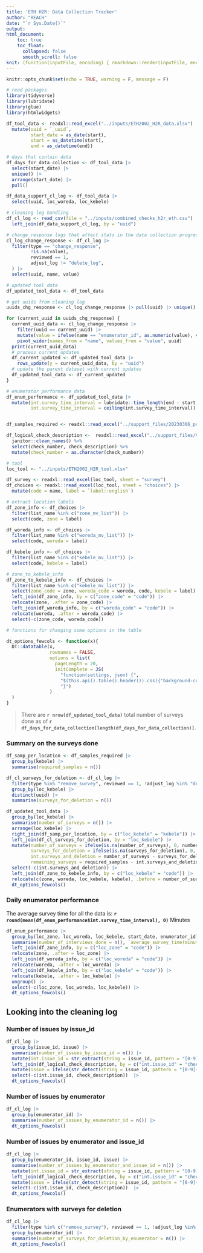 ```yaml
---
title: 'ETH H2R: Data Collection Tracker'
author: "REACH"
date: "`r Sys.Date()`"
output: 
html_document:
    toc: true
    toc_float:
      collapsed: false
      smooth_scroll: false
knit: (function(inputFile, encoding) { rmarkdown::render(inputFile, encoding = encoding, output_file = paste0(dirname(inputFile), '/h2r_field_data_collection_tracker_', format(Sys.Date(), '%Y_%m_%d'),'.html')) })
---
```


```r
knitr::opts_chunk$set(echo = TRUE, warning = F, message = F)

# read packages
library(tidyverse)
library(lubridate)
library(glue)
library(htmlwidgets)

df_tool_data <- readxl::read_excel("../inputs/ETH2002_H2R_data.xlsx")  |>  
  mutate(uuid = `_uuid`,
         start_date = as_date(start),
         start = as_datetime(start),
         end = as_datetime(end))

# days that contain data
df_days_for_data_collection <- df_tool_data |> 
  select(start_date) |> 
  unique() |> 
  arrange(start_date) |> 
  pull()

df_data_support_cl_log <- df_tool_data |> 
  select(uuid, loc_woreda, loc_kebele)

# cleaning log handling
df_cl_log <- read_csv(file = "../inputs/combined_checks_h2r_eth.csv") |> 
  left_join(df_data_support_cl_log, by = "uuid")

# change_response logs that affect stats in the data collection progress
cl_log_change_response <- df_cl_log |> 
  filter(type == "change_response", 
         !is.na(value),
         reviewed == 1, 
         adjust_log != "delete_log", 
  ) |> 
  select(uuid, name, value)

# updated tool data
df_updated_tool_data <- df_tool_data

# get uuids from cleaning log
uuids_chg_response <- cl_log_change_response |> pull(uuid) |> unique()

for (current_uuid in uuids_chg_response) {
  current_uuid_data <- cl_log_change_response |> 
    filter(uuid == current_uuid) |> 
    mutate(value = ifelse(name == "enumerator_id", as.numeric(value), value)) |> 
    pivot_wider(names_from = "name", values_from = "value", uuid)
  print(current_uuid_data)
  # process current updates
  df_current_updated <- df_updated_tool_data |> 
    rows_update(y = current_uuid_data, by = "uuid")
  # update the parent dataset with current updates
  df_updated_tool_data <- df_current_updated
}

# enumerator performance data
df_enum_performance <- df_updated_tool_data |> 
  mutate(int.survey_time_interval = lubridate::time_length(end - start, unit = "min"),
         int.survey_time_interval = ceiling(int.survey_time_interval))


df_samples_required <- readxl::read_excel("../support_files/20230306_prepared_location_data_h2r.xlsx", sheet = "settlement_list")

df_logical_check_description <-  readxl::read_excel("../support_files/V5_Logical checks template_ETH2002.xlsx") %>% 
  janitor::clean_names() %>% 
  select(check_number, check_description) %>% 
  mutate(check_number = as.character(check_number))

# tool
loc_tool <- "../inputs/ETH2002_H2R_tool.xlsx"

df_survey <- readxl::read_excel(loc_tool, sheet = "survey")
df_choices <- readxl::read_excel(loc_tool, sheet = "choices") |> 
  mutate(code = name, label = `label::english`)

# extract location labels
df_zone_info <- df_choices |> 
  filter(list_name %in% c("zone_mv_list")) |> 
  select(code, zone = label)

df_woreda_info <- df_choices |> 
  filter(list_name %in% c("woreda_mv_list")) |> 
  select(code, woreda = label)

df_kebele_info <- df_choices |> 
  filter(list_name %in% c("kebele_mv_list")) |> 
  select(code, kebele = label)

# zone_to_kebele_info
df_zone_to_kebele_info <- df_choices |> 
  filter(list_name %in% c("kebele_mv_list")) |> 
  select(zone_code = zone, woreda_code = woreda, code, kebele = label) |> 
  left_join(df_zone_info, by = c("zone_code" = "code")) |>
  relocate(zone, .after = zone_code) |>
  left_join(df_woreda_info, by = c("woreda_code" = "code")) |>
  relocate(woreda, .after = woreda_code) |>
  select(-c(zone_code, woreda_code))

# functions for changing some options in the table

dt_options_fewcols <- function(x){
  DT::datatable(x,
                rownames = FALSE,
                options = list(
                  pageLength = 20,
                  initComplete = JS(
                    "function(settings, json) {",
                    "$(this.api().table().header()).css({'background-color': '#333', 'color': '#fff'});",
                    "}")
                )
  )
}

```

>There are **`r nrow(df_updated_tool_data)`** total number of surveys done as of **`r df_days_for_data_collection[length(df_days_for_data_collection)]`**.

### Summary on the surveys done

```r

df_samp_per_location <- df_samples_required |> 
  group_by(kebele) |> 
  summarise(required_samples = n())

df_cl_surveys_for_deletion <- df_cl_log |> 
  filter(type %in% "remove_survey", reviewed == 1, !adjust_log %in% "delete_log") |>
  group_by(loc_kebele) |> 
  distinct(uuid) |>
  summarise(surveys_for_deletion = n())

df_updated_tool_data |> 
  group_by(loc_kebele) |> 
  summarise(number_of_surveys = n()) |> 
  arrange(loc_kebele) |> 
  right_join(df_samp_per_location, by = c("loc_kebele" = "kebele")) |> 
  left_join(df_cl_surveys_for_deletion, by = "loc_kebele") |> 
  mutate(number_of_surveys = ifelse(is.na(number_of_surveys), 0, number_of_surveys),
         surveys_for_deletion = ifelse(is.na(surveys_for_deletion), 0, surveys_for_deletion),
         int.surveys_and_deletion = number_of_surveys - surveys_for_deletion,
         remaining_surveys = required_samples - int.surveys_and_deletion ) |> 
  select(-c(int.surveys_and_deletion)) |> 
  left_join(df_zone_to_kebele_info, by = c("loc_kebele" = "code")) |> 
  relocate(c(zone, woreda, loc_kebele, kebele), .before = number_of_surveys) |>
  dt_options_fewcols()

```

### Daily enumerator performance

The average survey time for all the data is: **`r round(mean(df_enum_performance$int.survey_time_interval), 0)`** Minutes

```r

df_enum_performance |> 
  group_by(loc_zone, loc_woreda, loc_kebele, start_date, enumerator_id) |> 
  summarise(number_of_interviews_done = n(), `average_survey_time(minutes)` = round(mean(int.survey_time_interval, na.rm = TRUE), 0)) |> 
  left_join(df_zone_info, by = c("loc_zone" = "code")) |> 
  relocate(zone, .after = loc_zone) |> 
  left_join(df_woreda_info, by = c("loc_woreda" = "code")) |> 
  relocate(woreda, .after = loc_woreda) |>
  left_join(df_kebele_info, by = c("loc_kebele" = "code")) |> 
  relocate(kebele, .after = loc_kebele) |>
  ungroup() |> 
  select(-c(loc_zone, loc_woreda, loc_kebele)) |> 
  dt_options_fewcols()
```

## Looking into the cleaning log

### Number of issues by issue_id

```r
df_cl_log |> 
  group_by(issue_id, issue) |> 
  summarise(number_of_issues_by_issue_id = n()) |>
  mutate(int.issue_id = str_extract(string = issue_id, pattern = "[0-9]{1,3}")) |> 
  left_join(df_logical_check_description, by = c("int.issue_id" = "check_number")) |> 
  mutate(issue = ifelse(str_detect(string = issue_id, pattern = "[0-9]{1,3}"), paste(check_description, "[", issue, "]"), issue)) |> 
  select(-c(int.issue_id, check_description))  |> 
  dt_options_fewcols()
```

### Number of issues by enumerator

```r
df_cl_log |> 
  group_by(enumerator_id) |> 
  summarise(number_of_issues_by_enumerator_id = n()) |>
  dt_options_fewcols()
```

### Number of issues by enumerator and issue_id

```r
df_cl_log |> 
  group_by(enumerator_id, issue_id, issue) |> 
  summarise(number_of_issues_by_enumerator_and_issue_id = n()) |>
  mutate(int.issue_id = str_extract(string = issue_id, pattern = "[0-9]{1,3}")) |> 
  left_join(df_logical_check_description, by = c("int.issue_id" = "check_number")) |> 
  mutate(issue = ifelse(str_detect(string = issue_id, pattern = "[0-9]{1,3}"), paste(check_description, "[", issue, "]"), issue)) |> 
  select(-c(int.issue_id, check_description))  |> 
  dt_options_fewcols()
```

### Enumerators with surveys for deletion

```r
df_cl_log |> 
  filter(type %in% c("remove_survey"), reviewed == 1, !adjust_log %in% c("delete_log")) |> 
  group_by(enumerator_id) |> 
  summarise(number_of_surveys_for_deletion_by_enumerator = n()) |>
  dt_options_fewcols()
```
